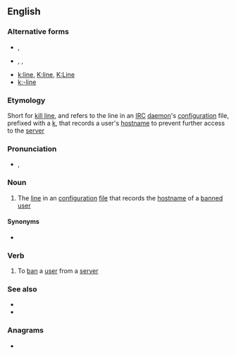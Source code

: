 {{also|kline|Kline}}
==English==
{{wikipedia}}

===Alternative forms===
* {{l|en|K-line}}, {{l|en|K-Line}}
* {{l|en|kline}}, {{l|en|Kline}}, {{l|en|KLine}}
* [[k:line]], [[K:line]], [[K:Line]]
* [[k:-line]]

===Etymology===
Short for [[kill line]], and refers to the line in an [[IRC]] [[daemon]]'s [[configuration]] file, prefixed with a [[k]], that records a user's [[hostname]] to prevent further access to the [[server]]

===Pronunciation===
* {{enPR|kāʹlīn'}}, {{IPA|en|/ˈkeɪˌlaɪn/}}

===Noun===
{{en-noun}}

# {{lb|en|IRC}} The [[line]] in an {{w|IRCd}} [[configuration]] [[file]] that records the [[hostname]] of a [[banned]] [[user]]

====Synonyms====
* {{l|en|kill line}}

===Verb===
{{en-verb}}

# {{lb|en|transitive|IRC}} To [[ban]] a [[user]] from a [[server]]

===See also===
* {{l|en|g-line}}
* {{l|en|jupe}}

===Anagrams===
* {{anagrams|en|a=eikln|Elkin|Klein|Klien|inkle|lekin|liken}}